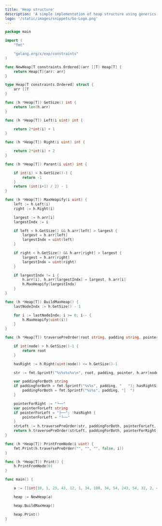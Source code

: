 ```yaml
---
title: 'Heap structure'
description: 'A simple implementation of heap structure using generics'
logo: '/static/images/snippets/Go-Logo.png'
---
```



```go
package main

import (
	"fmt"

	"golang.org/x/exp/constraints"
)

func NewHeap[T constraints.Ordered](arr []T) Heap[T] {
	return Heap[T]{arr: arr}
}

type Heap[T constraints.Ordered] struct {
	arr []T
}

func (h *Heap[T]) GetSize() int {
	return len(h.arr)
}

func (h *Heap[T]) Left(i uint) int {

	return 2*int(i) + 1
}

func (h *Heap[T]) Right(i uint) int {

	return 2*int(i) + 2
}

func (h *Heap[T]) Parent(i uint) int {

	if int(i) > h.GetSize()-1 {
		return -1
	}
	return (int(i+1) / 2) - 1
}

func (h *Heap[T]) MaxHeapify(i uint) {
	left := h.Left(i)
	right := h.Right(i)

	largest := h.arr[i]
	largestIndx := i

	if left < h.GetSize() && h.arr[left] > largest {
		largest = h.arr[left]
		largestIndx = uint(left)
	}

	if right < h.GetSize() && h.arr[right] > largest {
		largest = h.arr[right]
		largestIndx = uint(right)
	}

	if largestIndx != i {
		h.arr[i], h.arr[largestIndx] = largest, h.arr[i]
		h.MaxHeapify(largestIndx)
	}
}

func (h *Heap[T]) BuildMaxHeap() {
	lastNodeIndx := h.GetSize() - 1

	for i := lastNodeIndx; i >= 0; i-- {
		h.MaxHeapify(uint(i))
	}
}

func (h *Heap[T]) traversePreOrder(root string, padding string, pointer string, hasRightSibling bool, node uint) string {

	if int(node) > h.GetSize()-1 {
		return root
	}

	hasRight := h.Right(uint(node)) <= h.GetSize()-1

	str := fmt.Sprintf("%s%s%s%v\n", root, padding, pointer, h.arr[node])

	var paddingForBoth string
	if paddingForBoth = fmt.Sprintf("%s%s", padding, "   "); hasRightSibling {
		paddingForBoth = fmt.Sprintf("%s%s", padding, "│  ")
	}

	pointerForRight := "└──"
	var pointerForLeft string
	if pointerForLeft = "├──"; !hasRight {
		pointerForLeft = "└──"
	}
	strLeft := h.traversePreOrder(str, paddingForBoth, pointerForLeft, hasRight, uint(h.Left(node)))
	return h.traversePreOrder(strLeft, paddingForBoth, pointerForRight, false, uint(h.Right(node)))
}

func (h *Heap[T]) PrintFromNode(i uint) {
	fmt.Print(h.traversePreOrder("", "", "", false, i))
}

func (h *Heap[T]) Print() {
	h.PrintFromNode(0)
}

func main() {

	a := []int{10, 1, 23, 43, 12, 1, 34, 100, 34, 54, 243, 54, 32, 2, 4, 5, 502, 400, 324, 234, 456}

	heap := NewHeap(a)

	heap.BuildMaxHeap()

	heap.Print()
}
```